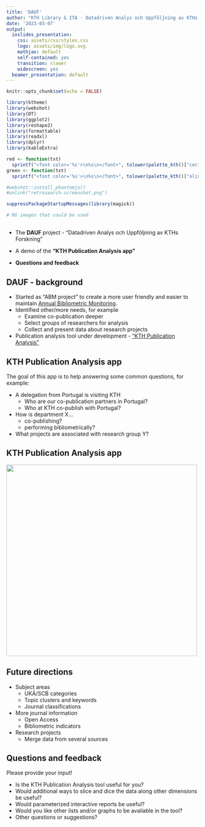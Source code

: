 ```yaml
---
title: 'DAUF'
author: "KTH Library & ITA - Datadriven Analys och Uppföljning av KTHs Forskning"
date: '2023-03-07'
output:
  ioslides_presentation:
    css: assets/css/styles.css
    logo: assets/img/logo.svg
    mathjax: default
    self-contained: yes
    transition: slower
    widescreen: yes
  beamer_presentation: default
---
```

  
```r
knitr::opts_chunk$set(echo = FALSE)

library(ktheme)
library(webshot)
library(DT)
library(ggplot2)
library(reshape2)
library(formattable)
library(readxl)
library(dplyr)
library(kableExtra)

red <- function(txt) 
  sprintf("<font color='%s'>\n%s\n</font>", tolower(palette_kth()["cerise"]), txt)
green <- function(txt) 
  sprintf("<font color='%s'>\n%s\n</font>", tolower(palette_kth()["olive"]), txt)

#webshot::install_phantomjs()
#unlink("retrosearch-screenshot.png")

suppressPackageStartupMessages(library(magick))

# BG images that could be used

```

##

- The **DAUF** project - "Datadriven Analys och Uppföljning av KTHs Forskning"

- A demo of the **"KTH Publication Analysis app"**

- **Questions and feedback**

## DAUF - background

- Started as "ABM project" to create a more user friendly and easier to maintain [Annual Bibliometric Monitoring](https://kth.se/abm).
- Identified other/more needs, for example
  - Examine co-publication deeper
  - Select groups of researchers for analysis
  - Collect and present data about research projects
- Publication analysis tool under development - ["KTH Publication Analysis"](https://analysis.sys.kth.se/bibliometrics/app/publ_analysis)

## KTH Publication Analysis app

The goal of this app is to help answering some common questions, for example:

- A delegation from Portugal is visiting KTH
  - Who are our co-publication partners in Portugal?
  - Who at KTH co-publish with Portugal?
- How is department X...
  - co-publishing?
  - performing bibliometrically?
- What projects are associated with research group Y?

## KTH Publication Analysis app

[![](analysapp.png){height=500}](https://analysis.sys.kth.se/bibliometrics/app/publ_analysis)

## Future directions

- Subject areas
  - UKÄ/SCB categories
  - Topic clusters and keywords
  - Journal classifications

- More journal information
  - Open Access
  - Bibliometric indicators

- Research projects
  - Merge data from several sources

## Questions and feedback

Please provide your input!

- Is the KTH Publication Analysis tool useful for you?
- Would additional ways to slice and dice the data along other dimensions be useful?
- Would parameterized interactive reports be useful?
- Would you like other lists and/or graphs to be available in the tool?
- Other questions or suggestions?
